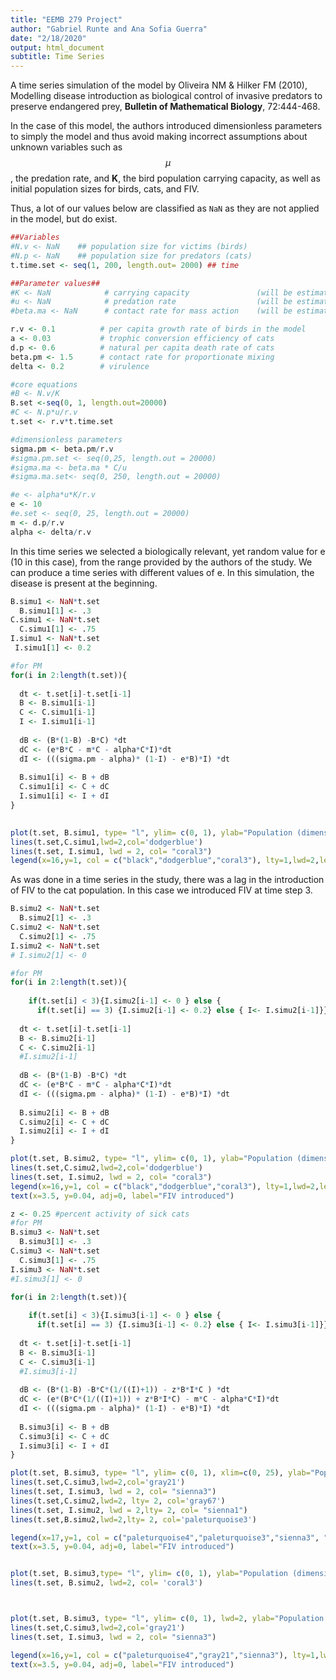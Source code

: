 ```yaml
---
title: "EEMB 279 Project"
author: "Gabriel Runte and Ana Sofia Guerra"
date: "2/18/2020"
output: html_document
subtitle: Time Series
---
```


A time series simulation of the model by Oliveira NM & Hilker FM (2010), Modelling disease introduction as biological control of invasive predators to preserve endangered prey, **Bulletin of Mathematical Biology**, 72:444-468. 

In the case of this model, the authors introduced dimensionless parameters to simply the model and thus avoid making incorrect assumptions about unknown variables such as$$\mu$$, the predation rate, and **K**, the bird population carrying capacity, as well as initial population sizes for birds, cats, and FIV. 

Thus, a lot of our values below are classified as `NaN` as they are not applied in the model, but do exist. 
```r
##Variables
#N.v <- NaN    ## population size for victims (birds)
#N.p <- NaN    ## population size for predators (cats)
t.time.set <- seq(1, 200, length.out= 2000) ## time

##Parameter values##
#K <- NaN            # carrying capacity               (will be estimated from dimensionless parameters)
#u <- NaN            # predation rate                  (will be estimated from dimensionless parameters)
#beta.ma <- NaN      # contact rate for mass action    (will be estimated from dimensionless parameters)    

r.v <- 0.1          # per capita growth rate of birds in the model
a <- 0.03           # trophic conversion efficiency of cats
d.p <- 0.6          # natural per capita death rate of cats
beta.pm <- 1.5      # contact rate for proportionate mixing
delta <- 0.2        # virulence

#core equations
#B <- N.v/K
B.set <-seq(0, 1, length.out=20000)
#C <- N.p*u/r.v
t.set <- r.v*t.time.set

#dimensionless parameters
sigma.pm <- beta.pm/r.v
#sigma.pm.set <- seq(0,25, length.out = 20000)
#sigma.ma <- beta.ma * C/u 
#sigma.ma.set<- seq(0, 250, length.out = 20000)

#e <- alpha*u*K/r.v
e <- 10
#e.set <- seq(0, 25, length.out = 20000)
m <- d.p/r.v
alpha <- delta/r.v

```

In this time series we selected a biologically relevant, yet random value for e (10 in this case), from the range provided by the authors of the study. We can produce a time series with different values of e. In this simulation, the disease is present at the beginning. 
```r
B.simu1 <- NaN*t.set 
  B.simu1[1] <- .3
C.simu1 <- NaN*t.set
  C.simu1[1] <- .75
I.simu1 <- NaN*t.set
 I.simu1[1] <- 0.2

#for PM
for(i in 2:length(t.set)){
  
  dt <- t.set[i]-t.set[i-1]
  B <- B.simu1[i-1]
  C <- C.simu1[i-1]
  I <- I.simu1[i-1]
  
  dB <- (B*(1-B) -B*C) *dt
  dC <- (e*B*C - m*C - alpha*C*I)*dt
  dI <- (((sigma.pm - alpha)* (1-I) - e*B)*I) *dt
  
  B.simu1[i] <- B + dB
  C.simu1[i] <- C + dC
  I.simu1[i] <- I + dI
}

  
plot(t.set, B.simu1, type= "l", ylim= c(0, 1), ylab="Population (dimensionless)", xlab="time (rT)")  
lines(t.set,C.simu1,lwd=2,col='dodgerblue')
lines(t.set, I.simu1, lwd = 2, col= "coral3")
legend(x=16,y=1, col = c("black","dodgerblue","coral3"), lty=1,lwd=2,legend = c("birds", "cats", "FIV"))

```

As was done in a time series in the study, there was a lag in the introduction of FIV to the cat population. In this case we introduced FIV at time step 3. 

```r
B.simu2 <- NaN*t.set 
  B.simu2[1] <- .3
C.simu2 <- NaN*t.set
  C.simu2[1] <- .75
I.simu2 <- NaN*t.set
# I.simu2[1] <- 0
```

```r
#for PM
for(i in 2:length(t.set)){
  
  	if(t.set[i] < 3){I.simu2[i-1] <- 0 } else { 
  	  if(t.set[i] == 3) {I.simu2[i-1] <- 0.2} else { I<- I.simu2[i-1]}}
	
  dt <- t.set[i]-t.set[i-1]
  B <- B.simu2[i-1]
  C <- C.simu2[i-1]
  #I.simu2[i-1]
  
  dB <- (B*(1-B) -B*C) *dt
  dC <- (e*B*C - m*C - alpha*C*I)*dt
  dI <- (((sigma.pm - alpha)* (1-I) - e*B)*I) *dt
  
  B.simu2[i] <- B + dB
  C.simu2[i] <- C + dC
  I.simu2[i] <- I + dI
}

plot(t.set, B.simu2, type= "l", ylim= c(0, 1), ylab="Population (dimensionless)", xlab="time (rT)")  
lines(t.set,C.simu2,lwd=2,col='dodgerblue')
lines(t.set, I.simu2, lwd = 2, col= "coral3")
legend(x=16,y=1, col = c("black","dodgerblue","coral3"), lty=1,lwd=2,legend = c("birds", "cats", "FIV"))
text(x=3.5, y=0.04, adj=0, label="FIV introduced")
```


```r
z <- 0.25 #percent activity of sick cats
#for PM
B.simu3 <- NaN*t.set 
  B.simu3[1] <- .3
C.simu3 <- NaN*t.set
  C.simu3[1] <- .75
I.simu3 <- NaN*t.set
#I.simu3[1] <- 0

for(i in 2:length(t.set)){
  
  	if(t.set[i] < 3){I.simu3[i-1] <- 0 } else { 
  	  if(t.set[i] == 3) {I.simu3[i-1] <- 0.2} else { I<- I.simu3[i-1]}}
	
  dt <- t.set[i]-t.set[i-1]
  B <- B.simu3[i-1]
  C <- C.simu3[i-1]
  #I.simu3[i-1]
  
  dB <- (B*(1-B) -B*C*(1/((I)+1)) - z*B*I*C ) *dt
  dC <- (e*(B*C*(1/((I)+1)) + z*B*I*C) - m*C - alpha*C*I)*dt
  dI <- (((sigma.pm - alpha)* (1-I) - e*B)*I) *dt
  
  B.simu3[i] <- B + dB
  C.simu3[i] <- C + dC
  I.simu3[i] <- I + dI
}

plot(t.set, B.simu3, type= "l", ylim= c(0, 1), xlim=c(0, 25), ylab="Population (dimensionless)", xlab="time (rT)", col='paleturquoise4')  
lines(t.set,C.simu3,lwd=2,col='gray21')
lines(t.set, I.simu3, lwd = 2, col= "sienna3")
lines(t.set,C.simu2,lwd=2, lty= 2, col='gray67')
lines(t.set, I.simu2, lwd = 2,lty= 2, col= "sienna1")
lines(t.set,B.simu2,lwd=2,lty= 2, col='paleturquoise3')

legend(x=17,y=1, col = c("paleturquoise4","paleturquoise3","sienna3", "sienna1", "gray21", "gray67"), lty=1,lwd=2,legend = c("birds w/ FIV effect", "regular birds", "FIV w/ FIV effect", " regular FIV", "cats w/ FIV effect", "regular cats"))
text(x=3.5, y=0.04, adj=0, label="FIV introduced")


plot(t.set, B.simu3,type= "l", ylim= c(0, 1), ylab="Population (dimensionless)", xlab="time (rT)", col= 'Dodgerblue2')
lines(t.set, B.simu2, lwd=2, col= 'coral3')



plot(t.set, B.simu3, type= "l", ylim= c(0, 1), lwd=2, ylab="Population (dimensionless)", xlab="time (rT)", col='paleturquoise4')  
lines(t.set,C.simu3,lwd=2,col='gray21')
lines(t.set, I.simu3, lwd = 2, col= "sienna3")

legend(x=16,y=1, col = c("paleturquoise4","gray21","sienna3"), lty=1,lwd=2,legend = c("birds", "cats", "FIV"))
text(x=3.5, y=0.04, adj=0, label="FIV introduced")

```

